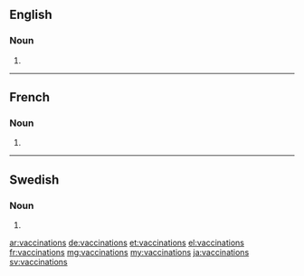 ==English==

===Noun===
{{head|en|noun plural form}}

# {{plural of|vaccination|lang=en}}

----

==French==

===Noun===
{{head|fr|noun plural form|g=f}}

# {{plural of|vaccination|lang=fr}}

----

==Swedish==

===Noun===
{{head|sv|noun form}}

# {{sv-noun-form-indef-gen|vaccination}}

[[ar:vaccinations]]
[[de:vaccinations]]
[[et:vaccinations]]
[[el:vaccinations]]
[[fr:vaccinations]]
[[mg:vaccinations]]
[[my:vaccinations]]
[[ja:vaccinations]]
[[sv:vaccinations]]